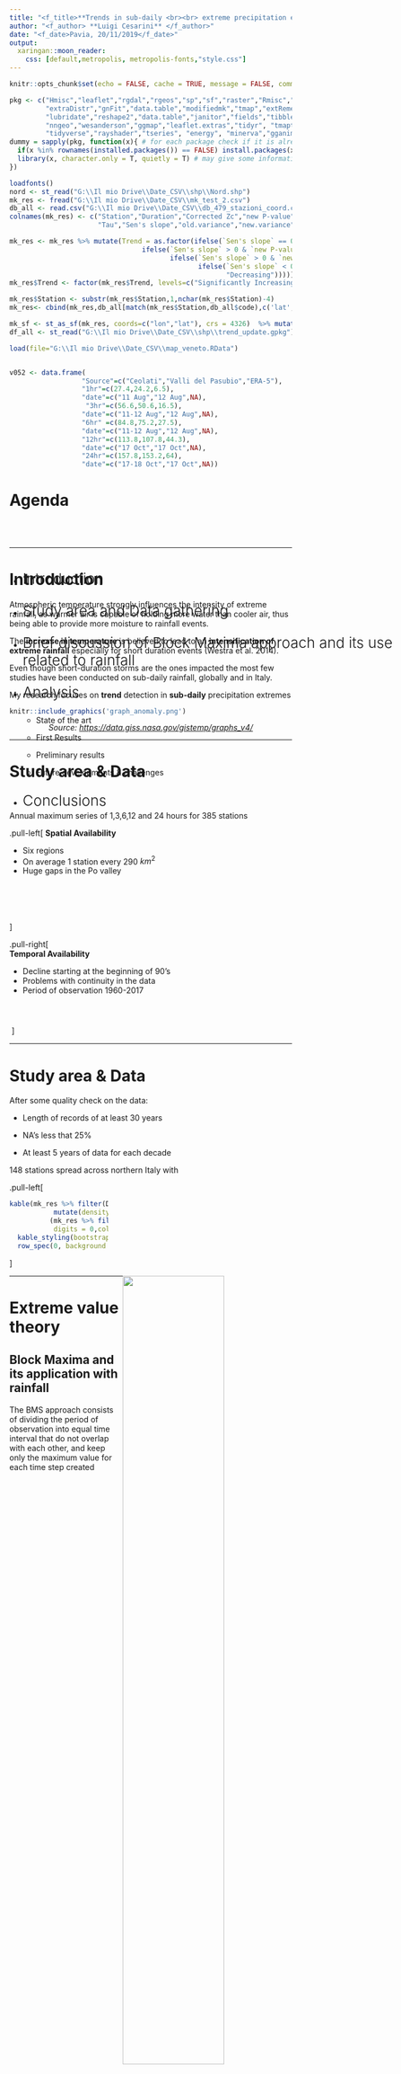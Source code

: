 ```yaml
---
title: "<f_title>**Trends in sub-daily <br><br> extreme precipitation events**</f_title>"
author: "<f_author> **Luigi Cesarini** </f_author>"
date: "<f_date>Pavia, 20/11/2019</f_date>"
output:
  xaringan::moon_reader:
    css: [default,metropolis, metropolis-fonts,"style.css"]
---
```



```r
knitr::opts_chunk$set(echo = FALSE, cache = TRUE, message = FALSE, comment = NA, dpi = 450)

pkg <- c("Hmisc","leaflet","rgdal","rgeos","sp","sf","raster","Rmisc","gstat","automap","dplyr","knitr",
         "extraDistr","gnFit","data.table","modifiedmk","tmap","extRemes","grid","gridExtra","extrafont",
         "lubridate","reshape2","data.table","janitor","fields","tibble","truncnorm", "EnvStats", "kableExtra", "igraph",
         "nngeo","wesanderson","ggmap","leaflet.extras","tidyr", "tmaptools",
         "tidyverse","rayshader","tseries", "energy", "minerva","gganimate")
dummy = sapply(pkg, function(x){ # for each package check if it is already installed, do so if not, and load it
  if(x %in% rownames(installed.packages()) == FALSE) install.packages(x)
  library(x, character.only = T, quietly = T) # may give some information or warnings, can be ignored usually
})

loadfonts()
nord <- st_read("G:\\Il mio Drive\\Date_CSV\\shp\\Nord.shp")
mk_res <- fread("G:\\Il mio Drive\\Date_CSV\\mk_test_2.csv")
db_all <- read.csv("G:\\Il mio Drive\\Date_CSV\\db_479_stazioni_coord.csv", header = TRUE, sep=";")
colnames(mk_res) <- c("Station","Duration","Corrected Zc","new P-value","N/N*","Original Z","old P.value",
                      "Tau","Sen's slope","old.variance","new.variance")

mk_res <- mk_res %>% mutate(Trend = as.factor(ifelse(`Sen's slope` == 0, "No Trend",
                                 ifelse(`Sen's slope` > 0 & `new P-value` < 0.05,"Significantly Increasing",
                                        ifelse(`Sen's slope` > 0 & `new P-value` > 0.05, "Increasing",
                                               ifelse(`Sen's slope` < 0 & `new P-value` < 0.05, "Significantly Decreasing",
                                                      "Decreasing"))))))
mk_res$Trend <- factor(mk_res$Trend, levels=c("Significantly Increasing","Increasing","Significantly Decreasing","Decreasing","No Trend"))

mk_res$Station <- substr(mk_res$Station,1,nchar(mk_res$Station)-4)  
mk_res<- cbind(mk_res,db_all[match(mk_res$Station,db_all$code),c('lat','lon','elevation','region')])

mk_sf <- st_as_sf(mk_res, coords=c("lon","lat"), crs = 4326)  %>% mutate(Abs.sen=abs(`Sen's slope`))
df_all <- st_read("G:\\Il mio Drive\\Date_CSV\\shp\\trend_update.gpkg")

load(file="G:\\Il mio Drive\\Date_CSV\\map_veneto.RData")


v052 <- data.frame(
                  "Source"=c("Ceolati","Valli del Pasubio","ERA-5"),
                  "1hr"=c(27.4,24.2,6.5),
                  "date"=c("11 Aug","12 Aug",NA),
                   "3hr"=c(56.6,50.6,16.5),
                  "date"=c("11-12 Aug","12 Aug",NA),
                  "6hr" =c(84.8,75.2,27.5),
                  "date"=c("11-12 Aug","12 Aug",NA),
                  "12hr"=c(113.8,107.8,44.3),
                  "date"=c("17 Oct","17 Oct",NA),
                  "24hr"=c(157.8,153.2,64),
                  "date"=c("17-18 Oct","17 Oct",NA))
```

# Agenda
<br><br>  

<ul style="
    position: fixed;
">
<li><p style="font-size:26px;font-weight:350;">Introduction</p>  
</li>
<li><p style="font-size:26px;font-weight:350;">Study area and Data gathering</p>   
</li>
<li><p style="font-size:26px;font-weight:350;">Brief discussion of Block Maxima approach and its use related to rainfall</p>   
</li>
<li><p style="font-size:26px;font-weight:350;">Analysis</p>     

<ul>
<li><p>State of the art </p>
</li>
<li><p>First Results</p>
</li>
<li><p>Preliminary results</p>
</li>
<li><p>Future developments &amp; challenges        </p>
</li>
</ul>
</li>
<li><p style="font-size:26px;font-weight:350;">Conclusions</p> 
</li>
</ul>
---

# Introduction
  
  
Atmospheric temperature strongly influences the intensity of extreme rainfall, as warmer air is capable of holding more water than cooler air, thus being able to provide more moisture to rainfall events.  

The __increase in temperature__ is believed to lead to an __intensification of extreme rainfall__ especially for short duration events (Westra et al. 2014).  

Even though short-duration storms are the ones impacted the most few studies have been conducted on sub-daily rainfall, globally and in Italy.  

My research focuses on __trend__ detection in __sub-daily__ precipitation extremes

```r
knitr::include_graphics('graph_anomaly.png')
```
  
<p style="line-height:1em;text-align:center;font-size:14px;font-style:italic"> 
Source: <a href="https://data.giss.nasa.gov/gistemp/graphs_v4/">https://data.giss.nasa.gov/gistemp/graphs_v4/</a>
</p>

---

# Study area & Data
  
<br>  
Annual maximum series of 1,3,6,12 and 24 hours for 385 stations  

.pull-left[
__Spatial Availability__  

* Six regions  
* On average 1 station every 290 $km^2$
* Huge gaps in the Po valley 
<br>

<img src="fig_1.png" alt="" style="padding-top:55px">  

]  

  
.pull-right[  
__Temporal Availability __   

* Decline starting at the beginning of 90's  
* Problems with continuity in the data
* Period of observation 1960-2017
<br>

<img src="fig_2.png" alt="" style="padding-top:55px">
]

---

# Study area & Data

After some quality check on the data:


* Length of records of at least 30 years

* NA's less that 25%

* At least 5 years of data for each decade  

148 stations spread across northern Italy with  
<div class="pull-left" style="width: 35%;">
.pull-left[

```r
kable(mk_res %>% filter(Duration == 3) %>% group_by(region) %>% dplyr::summarise(n=n()) %>% 
           mutate(density=as.vector((nord %>% slice(-c(3,7)) %>% st_area())/1000^2)/
          (mk_res %>% filter(Duration == 3) %>% group_by(region) %>% dplyr::summarise(n=n()))$n),format = "html",
           digits = 0,col.names = c("Region", "N° Station", "Avg. km^2")) %>% 
  kable_styling(bootstrap_options = c("striped", "hover","bordered")) %>% 
  row_spec(0, background = "indianred")

```


]
</div>  
  


<img src="fig_stat_res.png" alt="" style="float:right;width:60%;">


---

# Extreme value theory
## Block Maxima and its application with rainfall


The BMS approach consists of dividing the period of observation into equal time
interval that do not overlap with each other, and keep only the maximum value for
each time step created 



<img src="ams.png" alt=""  style="width:80%;align:middle;">



---

# Spatial variability in precipitation


```r

kable(v052, format = "html",
      col.names = c("Source","1hr","Date", "3hr","Date","6hr","Date", "12hr","Date", "24hr","Date")) %>% 
  kable_styling(bootstrap_options = c("striped", "hover","bordered"),font_size = 12) %>% 
  row_spec(0, background = "indianred")

```

<div id="htmlwidget-bbf55593a0a1c1fb1e69" style="width: 820px; height: 400px; position: relative; outline: none;" class="leaflet html-widget html-widget-static-bound leaflet-container leaflet-touch leaflet-retina leaflet-fade-anim leaflet-grab leaflet-touch-drag leaflet-touch-zoom" tabindex="0">

```r

tmap_mode("view")

tm_shape(st_make_grid(era_cr$X1996.01.01.00.00.00),bbox = st_bbox(c(xmin=10.6,xmax=13.20,ymin=44.7,ymax=46.7),crs=st_crs(4326)))+
  tm_borders(lwd = 3)+
  tm_shape(nord %>% filter(NAME_1 == "Veneto"))+tm_borders()+
  tm_shape(inter_buffer_ven %>% filter(code == "V052"))+tm_markers(clustering = FALSE)+
  tm_shape(pt_st_ven)+tm_dots(col='red',size=.5)+
  tm_scale_bar()

```
</div>

---

# Trend Analysis

There are two main approaches to trend detection and analysis: 

.pull-left[

 __Parametric__    


Fitting of distribution  
<br>
* Pro:   
 + More powerful  
 + Easy to adopt and provide full description of the population  
<br>      
<br>
* Cons: 
 + Need of strong hypothesis on the data:  
        i. Serial independence  
        ii. Normally distributed  
        iii. Require bigger sample size
 + Not capable of handling outliers
<br>

]

.pull-right[
__Non-Parametric__  

Use of test (i.e. Mann-Kendall, Spearmon, ITA)  

* Pro:
  + Handling of non-normal PDFs     
  + Robust with outliers  
<br>
<br>

* Cons:  
 + Require the data to be independent  
 + Are more restrictive   
 + Based on ascending order (loss information)  
]


---

# Trend Analysis
## Visual check

```r
filename <- list.files("G:\\Il mio Drive\\Date_CSV\\Dati_post_quality_check")

duration <- c("1 Hour","3 Hour","6 Hour","12 Hour","24 Hour")
anni.obs <- array(dim = c(length(seq(1960,2018,1)),length(filename),5),
                  dimnames = list(
                    seq(1960,2018,1),
                    filename,
                    duration
                  ))

for (i in seq_len(length(filename))) {
  
  station <- read.table(paste("G:\\Il mio Drive\\Date_CSV\\Dati_post_quality_check\\",filename[i],sep=""),header=TRUE)
  
  station <- station %>% 
    filter(anno %in% seq(1960,2018,1)) %>% 
    na.omit()

  anni.obs[match(station$anno,rownames(anni.obs)),match(filename[i],colnames(anni.obs)),1] <- station[,2]
  anni.obs[match(station$anno,rownames(anni.obs)),match(filename[i],colnames(anni.obs)),2] <- station[,3]
  anni.obs[match(station$anno,rownames(anni.obs)),match(filename[i],colnames(anni.obs)),3] <- station[,4]
  anni.obs[match(station$anno,rownames(anni.obs)),match(filename[i],colnames(anni.obs)),4] <- station[,5]
  anni.obs[match(station$anno,rownames(anni.obs)),match(filename[i],colnames(anni.obs)),5] <- station[,6]
}
per_1 <- anni.obs %>% melt() %>% na.omit() %>% filter(Var1 < 1988) %>% mutate(Period=1)
per_2 <- anni.obs %>% melt() %>% na.omit() %>% filter(Var1 > 1987) %>% mutate(Period=2)

ggplot(rbind(per_1,per_2),aes(x=Var3,y=value,fill=factor(Period)))+geom_boxplot(size = 0.75, notch = TRUE, width = 0.50)+
  labs(title = "", y = "Rainfall height [mm]",x="")+
  scale_y_continuous(breaks = seq(0,500,125))+
  scale_x_discrete(labels = c("1 Hour","3 Hour","6 Hour","12 Hour","24 Hour"))+
  scale_fill_manual(name="Period",labels=c("1960-1988","1989-2018"),values = c("#f20d1c","#014da4"))+
  theme_bw()+
  theme(strip.text.x = element_text(size = 17, colour = "black", face = "bold.italic"),
        panel.grid.major = element_blank(),
        panel.grid.minor = element_blank(),
        panel.border = element_blank(), panel.background = element_blank(),
        plot.title = element_text(size = 20, family = "Calibri", face = "bold"),
        text=element_text(family="Calibri"),
        axis.title = element_text(face="bold",size = 17),
        axis.text.x=element_text(colour="black", size = 15),
        axis.text.y=element_text(colour="black", size = 15),
        axis.line = element_line(size=0.5, colour = "black"),
        legend.title = element_text(size = 16, family = "Calibri", face = "bold"))


```


---

# Trend Analysis
## MK Test & Sen's slope estimator (Mann, 1945; Kendall, 1975)
<p style="text-align:center;line-height:1em;font-weight:400;"> 
MK is a Non-parametric test used for detection of monotonic linear trend 
</p>  


+ Serially independent

+ Does not require normality assumption 

+ Does not give information about the magnitude of the trend  

+ Allows the assessment of statistically significant trend

<br>  

<p style="text-align:center;line-height:1.5em;font-weight:400;"> 
Sen's slope estimator is a non-parametric procedure aimed at assessing the change per unit time when a linear trend is indeed present. 
</p> 


The linear model $f(t)$:  

\begin{align}
f(t)= Qt + B
\end{align}

and the slope Q is given by:  

\begin{align}
Q_i = median(\frac{x_j - x_i}{j-i})\text{ for all j > i}
\end{align}
<br>

---

# Trend Analysis
## MK Test & Sen's slope estimator (Results)

```r

# 
# mk_res <- fread("G:\\Il mio Drive\\Date_CSV\\mk_test_2.csv")
# colnames(mk_res) <- c("Station","Duration","Corrected Zc","new P-value","N/N*","Original Z","old P.value",
#                       "Tau","Sen's slope","old.variance","new.variance")
# 
# mk_res <- mk_res %>% mutate(Trend = as.factor(ifelse(`Sen's slope` == 0, "No Trend",
#                                  ifelse(`Sen's slope` > 0 & `new P-value` < 0.05,"Significantly Increasing",
#                                         ifelse(`Sen's slope` > 0 & `new P-value` > 0.05, "Increasing",
#                                                ifelse(`Sen's slope` < 0 & `new P-value` < 0.05, "Significantly Decreasing",
#                                                       "Decreasing"))))))
# mk_res$Trend <- factor(mk_res$Trend, levels=c("Significantly Increasing","Increasing","Significantly Decreasing","Decreasing","No Trend"))

ggplot(mk_res,aes(as.factor(Duration),y = (..count..)/sum(..count..),fill=Trend))+
  geom_bar()+
  geom_text(aes(label=paste(round((..count..)/sum(..count..),4)*500,"%")),stat="count",position=position_stack(0.5),
            size = 7)+
  labs(title = "Percentage distribution of trends", y = "Percentage %",x="")+
  scale_y_continuous(breaks = seq(0,0.2,0.05),labels = c(0,"25%","50%","75%","100%"))+
  scale_x_discrete(labels = c("1 Hour","3 Hour","6 Hour","12 Hour","24 Hour"))+
  scale_fill_manual(values = c("#014da4","#bddcff","#f20d1c","#f4a0a6","grey"))+
  theme_bw()+
  theme(strip.text.x = element_text(size = 17, colour = "black", face = "bold.italic"),
        panel.grid.major = element_blank(),
        panel.grid.minor = element_blank(),
        panel.border = element_blank(), panel.background = element_blank(),
        plot.title = element_text(size = 20, family = "Calibri", face = "bold"),
        text=element_text(family="Calibri"),
        axis.title = element_text(face="bold",size = 17),
        axis.text.x=element_text(colour="black", size = 15),
        axis.text.y=element_text(colour="black", size = 15),
        axis.line = element_line(size=0.5, colour = "black"),
        legend.title = element_text(size = 16, family = "Calibri", face = "bold"),
        legend.text = element_text(size = 10,family = "Calibri"))

```

---

# Trend Analysis
## MK Test & Sen's slope estimator (Results)
```r
knitr::include_graphics('tm_fac_trend.png')

```

---

# Trend Analysis
## MK Test & Sen's slope estimator (Results)

<div class="pull-left" style="width:35%;margin-top:2.5%;">
<div class="pull-left" style="width:100%"><table class="table table-striped table-hover table-bordered" style="margin-left: auto; margin-right: auto;">
 <thead>
  <tr>
   <th style="text-align:left;background-color: indianred !important;">   </th>
   <th style="text-align:left;background-color: indianred !important;"> 10% </th>
   <th style="text-align:left;background-color: indianred !important;"> 5% </th>
   <th style="text-align:left;background-color: indianred !important;"> 1% </th>
  </tr>
 </thead>
<tbody>
  <tr>
   <td style="text-align:left;"> +1hr </td>
   <td style="text-align:left;"> 33.11 % </td>
   <td style="text-align:left;"> 25 % </td>
   <td style="text-align:left;"> 13.5 % </td>
  </tr>
  <tr>
   <td style="text-align:left;"> +3hr </td>
   <td style="text-align:left;"> 30.41 % </td>
   <td style="text-align:left;"> 22.3 % </td>
   <td style="text-align:left;"> 13.5 % </td>
  </tr>
  <tr>
   <td style="text-align:left;"> +6hr </td>
   <td style="text-align:left;"> 31.76 % </td>
   <td style="text-align:left;"> 23.65 % </td>
   <td style="text-align:left;"> 11.5 % </td>
  </tr>
  <tr>
   <td style="text-align:left;"> +12hr </td>
   <td style="text-align:left;"> 26.35 % </td>
   <td style="text-align:left;"> 22.3 % </td>
   <td style="text-align:left;"> 10.1 % </td>
  </tr>
  <tr>
   <td style="text-align:left;"> +24hr </td>
   <td style="text-align:left;"> 18.23 % </td>
   <td style="text-align:left;"> 13.5 % </td>
   <td style="text-align:left;"> 6.08 % </td>
  </tr
    <tr>
   <td style="text-align:left;"> -1hr </td>
   <td style="text-align:left;"> 4.74 % </td>
   <td style="text-align:left;"> 2.71 % </td>
   <td style="text-align:left;"> 0.68 % </td>
  </tr>
  <tr>
   <td style="text-align:left;"> -3hr </td>
   <td style="text-align:left;"> 2.03 % </td>
   <td style="text-align:left;"> 0.68 % </td>
   <td style="text-align:left;"> 0.68 % </td>
  </tr>
  <tr>
   <td style="text-align:left;"> -6hr </td>
   <td style="text-align:left;"> 4.06 % </td>
   <td style="text-align:left;"> 2.03 % </td>
   <td style="text-align:left;"> 1.35 % </td>
  </tr>
  <tr>
   <td style="text-align:left;"> -12hr </td>
   <td style="text-align:left;"> 2.03 % </td>
   <td style="text-align:left;"> 0.68 % </td>
   <td style="text-align:left;"> 0 % </td>
  </tr>
  <tr>
   <td style="text-align:left;"> -24hr </td>
   <td style="text-align:left;"> 5.03 % </td>
   <td style="text-align:left;"> 1.35 % </td>
   <td style="text-align:left;"> 0.68 % </td>
  </tr>

</tbody>
</table>


</div>
</div> 
  


<img src="tm_trend_1hr.png" alt="" style="float:right;width:65%;">


---

# Trend Analysis
## Innovative trend analysis (ITA)  (Şen, 2012)
  
* Plot the first half of a time-series vs the second half and plot it against each other on a Cartesian coordinate system.  

* Trend are identified observing the points placing above or below the 1:1 line denoting, respectively, an increasing or a decreasing trend.  

The main __advantages__ of this method resides in:  

.pull-left[

* There is no distinction whether the time series are non-normally distributed, having small sample lengths, or possess serial correlations.  
* The results can be observed graphically  

* Possibility to investigate and visualize sub-trends allowing us to detect non monotonic trends when within the same time series there are increasing and decreasing trends
]

--

.pull-right[
![](https://ars.els-cdn.com/content/image/1-s2.0-S0960148117312569-egi106X2KFJXPS.jpg)
]

---

# Trend Analysis
## Innovative trend analysis (ITA)  (Şen, 2012)
  
    
```r
set.seed(1)
par(mfrow=c(1,2))
example <- runif(100)
plot(example,type="l",ylim=c(-1.2,2), main="Example Time series",xlab="Count of observations",ylab="Value")
example2 <- example + seq(0,1,1/99)
lines(example2,type="l",col="blue")
example3 <- example + rev(seq(-1,0,1/99))
lines(example3,type="l",col="red")

plot(sort(example[1:50]),sort(example[51:100]),xlim=c(-0.5,1.5),ylim=c(-1.2,1.9), main="Example application ITA",
     xlab="First half time-series",ylab="Second half time-series")
abline(a=0,b=1)
points(sort(example2[1:50]),sort(example2[51:100]),col="blue")
points(sort(example3[1:50]),sort(example3[51:100]),col="red")

```



---

# Trend Analysis
## Innovative trend analysis (ITA)  (Şen, 2012)
  
Here 3 examples of time series with increasing (blue), decreasing(red) and with no trend (grey) according to the results of the MK test.  

.pull-left[  

__Time series__  

```r
incr   <- read.table(paste("G:\\Il mio Drive\\Date_CSV\\Dati_post_quality_check\\","V008.txt",sep=""),header=TRUE) %>% 
            filter(anno %in% seq(1960,2018,1)) %>% 
            na.omit() %>% dplyr::select(1:2)
decr   <- read.table(paste("G:\\Il mio Drive\\Date_CSV\\Dati_post_quality_check\\","E049.txt",sep=""),header=TRUE) %>% 
            filter(anno %in% seq(1960,2018,1)) %>% 
            na.omit() %>% dplyr::select(1:2)
not_tr <- read.table(paste("G:\\Il mio Drive\\Date_CSV\\Dati_post_quality_check\\","T0074.txt",sep=""),header=TRUE) %>% 
            filter(anno %in% seq(1960,2018,1)) %>% 
            na.omit() %>% dplyr::select(1:2)

par(mfrow=c(3,1),mar=c(4,4,1,1))
plot(incr$anno,incr$X1,type="l",col="#014da4",xlab="Time Period", ylab="Rainfall in mm", cex.lab = 1.25,lwd=1.5)
abline(a = lm(incr$X1~incr$anno)$coefficient[1],b=lm(incr$X1~incr$anno)$coefficient[2],lty=2,col="#014da4")
text(max(incr$anno)-2,max(incr$X1)*.9,paste("Slope = ",round(lm(incr$X1~incr$anno)$coefficient[2],2)),cex=1.25)
rect(xleft = max(incr$anno)-6,ybottom = max(incr$X1)*.85,xright = max(incr$anno)+2,ytop = max(incr$X1)*.95)

plot(decr$anno,decr$X1,type="l",col="#f20d1c",xlab="Time Period", ylab="Rainfall in mm", cex.lab = 1.25,lwd=1.5)
abline(a = lm(decr$X1~decr$anno)$coefficient[1],b=lm(decr$X1~decr$anno)$coefficient[2],lty=2,col="#f20d1c")
text(max(decr$anno)-2,max(decr$X1)*.9,paste("Slope = ",round(lm(decr$X1~decr$anno)$coefficient[2],2)),cex=1.25)
rect(xleft = max(decr$anno)-6,ybottom = max(decr$X1)*.85,xright = max(decr$anno)+2,ytop = max(decr$X1)*.95)

plot(not_tr$anno,not_tr$X1,type="l",col="grey",xlab="Time Period", ylab="Rainfall in mm", cex.lab = 1.25,lwd=1.5)
abline(a = lm(not_tr$X1~not_tr$anno)$coefficient[1],b=lm(not_tr$X1~not_tr$anno)$coefficient[2],lty=2,col="grey")
text(max(not_tr$anno)-2,max(not_tr$X1)*.9,paste("Slope = ",round(lm(not_tr$X1~not_tr$anno)$coefficient[2],2)),cex=1.25)
rect(xleft = max(not_tr$anno)-6,ybottom = max(not_tr$X1)*.85,xright = max(not_tr$anno)+2,ytop = max(not_tr$X1)*.95)
```
]

--

.pull-right[  

__ITA subset of time series__
    
```r

#ITA
par(mfrow=c(3,1),mar=c(4,4.5,1,1))
plot(sort(incr$X1[1:ceiling(length(incr$X1)/2)]),sort(incr$X1[ceiling(length(incr$X1)/2):length(incr$X1)]),
     type="p", pch = 19, cex=1.25,col="#014da4",xlab="First Half", ylab="Second Half", cex.lab = 1.5,
     xlim=c(min(incr$X1),max(incr$X1)),ylim=c(min(incr$X1),max(incr$X1)))
abline(a=0,b=1)
plot(sort(decr$X1[1:ceiling(length(decr$X1)/2)]),sort(decr$X1[ceiling(length(decr$X1)/2):length(decr$X1)]),
     type="p", pch = 19, cex=1.25,col="#f20d1c",xlab="First Half", ylab="Second Half", cex.lab = 1.5,
     xlim=c(min(decr$X1),max(decr$X1)),ylim=c(min(decr$X1),max(decr$X1)))
abline(a=0,b=1)
plot(sort(not_tr$X1[1:ceiling(length(not_tr$X1)/2)]),sort(not_tr$X1[ceiling(length(not_tr$X1)/2)+1:length(not_tr$X1)]),
     type="p", pch = 19, cex=1.25,col="grey",xlab="First Half", ylab="Second Half", cex.lab = 1.5,
     xlim=c(min(not_tr$X1),max(not_tr$X1)),ylim=c(min(not_tr$X1),max(not_tr$X1)))
abline(a=0,b=1)


``` 
]

---

# Trend Analysis
## Innovative trend analysis (ITA) Results

<img src="split_ita.png" alt="", style="width:85%;">


---

# Trend Analysis
## Innovative trend analysis (ITA) Results

```r
knitr::include_graphics('tm_ita_1hr_2.png')
```





---
# Correlation Analysis
## Relationship between trend and morpological characteristics (Elevation, TWI, Distance from water body)

<br>
<br>

<img src="tr_el.gif" alt="", style="float:left;width:60%;position:relative;top:10px,">

```r

tbl_cor  <- array(data = rep(0),dim = c(3,5,1),
                             dimnames = list(
                               c("Cor","Dist. Corr.","MIC"),
                               c("1","3","6","12","24"),
                               c("Elevation")))

k <- 0

for (i in c(1,3,6,12,24)) {
  k = k + i/i
  df <- df_all
  df <- df %>% filter( Duration == i)
  

tbl_cor[1,k,1] <- cor(df$elevation,df$Sen.s.slope)

tbl_cor[2,k,1] <- dcor(df$elevation,df$Sen.s.slope)

tbl_cor[3,k,1] <- mine(df$elevation,df$Sen.s.slope)$MIC

}



kable(round(tbl_cor,2), format = "html",col.names = c("1hr", "3hr","6hr", "12hr", "24hr")) %>% 
  kable_styling(bootstrap_options = c("striped", "hover","bordered"),font_size = 12) %>% 
  row_spec(0, background = "indianred")

```





---
# Work in progress   
## Seasonality 

Date of occurence of every extreme event for each duration.(Only: _Piemonte_ , _Trentino alto Adige_ and _Friuli Venezia Giulia_)  

<img src="seas_10.png" alt="", style="width:100%;position:relative;top:10px,">
  

---
# Work in progress   
## Seasonality 


<img src="grid_10_1.png" alt="", style="width:85%;position:relative;top:10px,">
  
---
# Work in progress   
## Seasonality 


<img src="grid_10_6.png" alt="", style="width:85%;position:relative;top:10px,">
  

---
# Work in progress   
## Seasonality 


<img src="grid_10_24.png" alt="", style="width:85%;position:relative;top:10px,">

---
# Work in progress   
## Seasonality 
  
Looking into a window of 20 years  


<img src="seas_20.png" alt="", style="width:100%;position:relative;top:10px,">
  

  

---
# Work in progress   
## Seasonality 


<img src="grid_20_1.png" alt="", style="width:85%;position:relative;top:10px,">
  
---
# Work in progress   
## Seasonality 


<img src="grid_20_6.png" alt="", style="width:85%;position:relative;top:10px,">
  

---
# Work in progress   
## Seasonality 


<img src="grid_20_24.png" alt="", style="width:85%;position:relative;top:10px,">
  



---
# Future developments & challenges  
  
<br>  
<br>
<br>
<br>  

__Developments__  

* Further investigation of seasonality analysis expanding to the whole area  
  
  
* Analysis of covariates such as temperature  
  
  
* Entering the parametric world  
  
  
   

__Challenges__  
    
* Data availability  
  
  
* Exploring AI techniques applied to trend detection  
  
  
* Bridge between historical data and forecasting  




